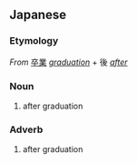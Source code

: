 ==Japanese==
{{ja-kanjitab|そつ|ぎょう|ご|yomi=o}}

===Etymology===
''From'' [[卒業]] ''[[graduation]]'' + 後 ''[[after]]''

===Noun===
{{ja-noun|そつぎょうご}}
# after graduation
#: {{ja-usex|彼は'''卒業後'''に結婚します。|かれ は '''そつぎょうご''' に けっこんします。|He is going to get married '''after the graduation'''.}}
#: {{ja-usex|彼は'''卒業後'''は大阪の会社に勤めます。|^かれ は '''そつぎょうご''' は ^おおさか の かいしゃ に つとめます。|He is going to work for a company in Osaka '''after the graduation'''.}}

===Adverb===
{{ja-pos|adverb|そつぎょうご}}
# after graduation
#: {{ja-usex|'''卒業後'''、彼は小学校の先生になった。|'''そつぎょうご'''、かれ は しょうがっこう の せんせい に なった。|'''After the graduation''', he became a teacher at an elementary school.}}